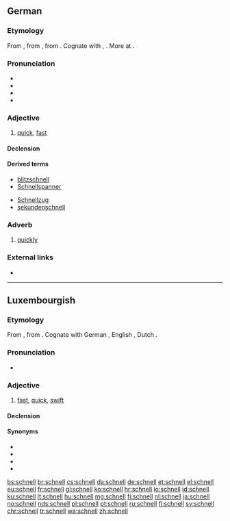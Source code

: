 ==German==

===Etymology===
From {{etyl|gmh|de}} {{m|gmh|snel}}, from {{etyl|goh|de}} {{m|goh|snel||nimble, brave, quick, lively}}, from {{etyl|gem-pro|de}} {{m|gem-pro|*snellaz||active, bold, quick}}. Cognate with {{etyl|nl|-}} {{m|nl|snel}}, {{etyl|en|-}} {{m|en|snell}}. More at {{l|en|snell}}.

===Pronunciation===
* {{IPA|/ʃnɛl/|lang=de}}
* {{audio|De-schnell.ogg|audio (Germany)|lang=de}}
* {{audio|De-at-schnell.ogg|audio (Austria)|lang=de}}
* {{rhymes|ɛl|lang=de}}

===Adjective===
{{de-adj|schneller|schnellsten}}

# [[quick]], [[fast]]

====Declension====
{{de-decl-adj|schnell|schneller|schnellst}}

====Derived terms====
{{der-top}}
* [[blitzschnell]]
* [[Schnellspanner]]
{{der-mid}}
* [[Schnellzug]]
* [[sekundenschnell]]
{{der-bottom}}

===Adverb===
{{de-adv}}

# [[quickly]]

===External links===
* {{R:Duden}}

----

==Luxembourgish==

===Etymology===
From {{etyl|goh|lb}} {{m|goh|snel}}, from {{etyl|gem-pro|lb}} {{m|gem-pro|*snellaz}}. Cognate with German {{m|de|schnell}}, English {{m|en|snell}}, Dutch {{m|nl|snel}}.

===Pronunciation===
* {{IPA|/ʃnæl/|lang=lb}}
*: {{rhymes|æl|lang=lb}}

===Adjective===
{{lb-adj|schnellen|schnell|schnellt}}

# [[fast]], [[quick]], [[swift]]

====Declension====
{{lb-decl-adj}}

====Synonyms====
* {{l|lb|flott}}
* {{l|lb|huerteg}}
* {{l|lb|schëtzeg}}
* {{l|lb|séier}}

[[bs:schnell]]
[[br:schnell]]
[[cs:schnell]]
[[da:schnell]]
[[de:schnell]]
[[et:schnell]]
[[el:schnell]]
[[eu:schnell]]
[[fr:schnell]]
[[gl:schnell]]
[[ko:schnell]]
[[hr:schnell]]
[[io:schnell]]
[[id:schnell]]
[[ku:schnell]]
[[lt:schnell]]
[[hu:schnell]]
[[mg:schnell]]
[[fj:schnell]]
[[nl:schnell]]
[[ja:schnell]]
[[no:schnell]]
[[nds:schnell]]
[[pl:schnell]]
[[pt:schnell]]
[[ru:schnell]]
[[fi:schnell]]
[[sv:schnell]]
[[chr:schnell]]
[[tr:schnell]]
[[wa:schnell]]
[[zh:schnell]]